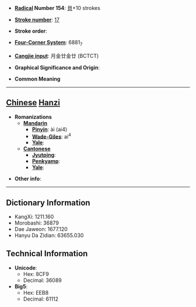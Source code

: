 * '''[[Wiktionary:Chinese radical index| Radical]] Number 154''': [[Wiktionary:Chinese radical index 貝|貝]]+10 strokes

* '''[[Wiktionary:Chinese total strokes index|Stroke number]]''': [[Wiktionary:Chinese total strokes index 17|17]]

* '''Stroke order''': 

* '''[[Wiktionary:Chinese four corner index|Four-Corner System]]''': 6881<sub>7</sub>

* '''[[Wiktionary:Chinese Cangjie index|Cangjie input]]''': 月金廿金廿 (BCTCT)

* '''Graphical Significance and Origin''': 

* '''Common Meaning'''

----

== [[Chinese]] [[Hanzi]] ==

* '''Romanizations'''
** '''[[Mandarin]]'''
*** '''[[Pinyin]]''': ài (ai4)
*** '''[[Wade-Giles]]''': ai<sup>4</sup>
*** '''[[Yale]]''': 
** '''[[Cantonese]]'''
*** '''[[Jyutping]]''':
*** '''[[Penkyamp]]''': 
*** '''[[Yale]]''': 

* '''Other info''': 

----

== Dictionary Information ==

* KangXi: 1211.160
* Morobashi: 36879
* Dae Jaweon: 1677.120
* Hanyu Da Zidian: 63655.030

== Technical Information ==

* '''Unicode''':
** Hex: 8CF9
** Decimal: 36089
* '''Big5''':
** Hex: EEB8
** Decimal: 61112